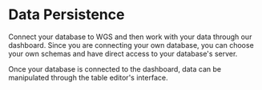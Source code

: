 # Data Persistence

Connect your database to WGS and then work with your data through our dashboard. Since you are connecting your own database, you can choose your own schemas and have direct access to your database's server.

Once your database is connected to the dashboard, data can be manipulated through the table editor's interface.
